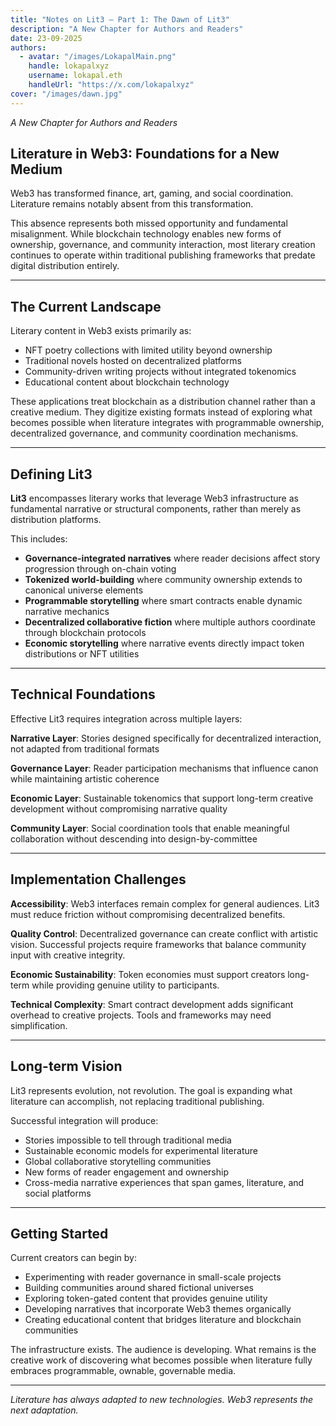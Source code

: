 ```yaml
---
title: "Notes on Lit3 — Part 1: The Dawn of Lit3"
description: "A New Chapter for Authors and Readers"
date: 23-09-2025
authors:
  - avatar: "/images/LokapalMain.png"
    handle: lokapalxyz
    username: lokapal.eth
    handleUrl: "https://x.com/lokapalxyz"
cover: "/images/dawn.jpg"
---
```


*A New Chapter for Authors and Readers*

## Literature in Web3: Foundations for a New Medium

Web3 has transformed finance, art, gaming, and social coordination. Literature remains notably absent from this transformation.

This absence represents both missed opportunity and fundamental misalignment. While blockchain technology enables new forms of ownership, governance, and community interaction, most literary creation continues to operate within traditional publishing frameworks that predate digital distribution entirely.

---

## The Current Landscape

Literary content in Web3 exists primarily as:
- NFT poetry collections with limited utility beyond ownership
- Traditional novels hosted on decentralized platforms
- Community-driven writing projects without integrated tokenomics
- Educational content about blockchain technology

These applications treat blockchain as a distribution channel rather than a creative medium. They digitize existing formats instead of exploring what becomes possible when literature integrates with programmable ownership, decentralized governance, and community coordination mechanisms.

---

## Defining Lit3

**Lit3** encompasses literary works that leverage Web3 infrastructure as fundamental narrative or structural components, rather than merely as distribution platforms.

This includes:
- **Governance-integrated narratives** where reader decisions affect story progression through on-chain voting
- **Tokenized world-building** where community ownership extends to canonical universe elements
- **Programmable storytelling** where smart contracts enable dynamic narrative mechanics
- **Decentralized collaborative fiction** where multiple authors coordinate through blockchain protocols
- **Economic storytelling** where narrative events directly impact token distributions or NFT utilities

---

## Technical Foundations

Effective Lit3 requires integration across multiple layers:

**Narrative Layer**: Stories designed specifically for decentralized interaction, not adapted from traditional formats

**Governance Layer**: Reader participation mechanisms that influence canon while maintaining artistic coherence

**Economic Layer**: Sustainable tokenomics that support long-term creative development without compromising narrative quality

**Community Layer**: Social coordination tools that enable meaningful collaboration without descending into design-by-committee

---

## Implementation Challenges

**Accessibility**: Web3 interfaces remain complex for general audiences. Lit3 must reduce friction without compromising decentralized benefits.

**Quality Control**: Decentralized governance can create conflict with artistic vision. Successful projects require frameworks that balance community input with creative integrity.

**Economic Sustainability**: Token economies must support creators long-term while providing genuine utility to participants.

**Technical Complexity**: Smart contract development adds significant overhead to creative projects. Tools and frameworks may need simplification.

---

## Long-term Vision

Lit3 represents evolution, not revolution. The goal is expanding what literature can accomplish, not replacing traditional publishing.

Successful integration will produce:
- Stories impossible to tell through traditional media
- Sustainable economic models for experimental literature  
- Global collaborative storytelling communities
- New forms of reader engagement and ownership
- Cross-media narrative experiences that span games, literature, and social platforms

---

## Getting Started

Current creators can begin by:
- Experimenting with reader governance in small-scale projects
- Building communities around shared fictional universes
- Exploring token-gated content that provides genuine utility
- Developing narratives that incorporate Web3 themes organically
- Creating educational content that bridges literature and blockchain communities

The infrastructure exists. The audience is developing. What remains is the creative work of discovering what becomes possible when literature fully embraces programmable, ownable, governable media.

---

*Literature has always adapted to new technologies. Web3 represents the next adaptation.*